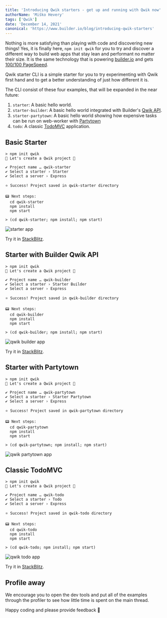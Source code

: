```yaml
---
title: 'Introducing Qwik starters - get up and running with Qwik now'
authorName: 'Miško Hevery'
tags: ['Qwik']
date: 'December 14, 2021'
canonical: 'https://www.builder.io/blog/introducing-qwik-starters'
---
```



<ArticleBlock>

Nothing is more satisfying than playing with code and discovering new things! Yes, it is finally here, `npm init qwik` for you to try and discover a different way to build web apps that stay lean and performant no matter their size. It is the same technology that is powering [builder.io](https://www.builder.io) and gets [100/100 PageSpeed](https://www.builder.io/blog/how-we-cut-99-percent-js-with-qwik-and-partytown).

Qwik starter CLI is a simple starter for you to try experimenting with Qwik first hand and to get a better understanding of just how different it is.

The CLI consist of these four examples, that will be expanded in the near future:

1.  `starter`: A basic hello world.
2.  `starter-builder`: A basic hello world integrated with Builder's [Qwik API](https://www.builder.io/c/docs/qwik-api).
3.  `starter-partytown`: A basic hello world showing how expensive tasks can be run on web-worker with [Partytown](https://github.com/QwikDev/partytown)
4.  `todo`: A classic [TodoMVC](https://todomvc.com/) application.

## Basic Starter

```shell
> npm init qwik
💫 Let's create a Qwik project 💫

✔ Project name … qwik-starter
✔ Select a starter › Starter
✔ Select a server › Express

⭐️ Success! Project saved in qwik-starter directory

📟 Next steps:
  cd qwik-starter
  npm install
  npm start

> (cd qwik-starter; npm install; npm start)
```

<img class="w-full" src="https://cdn.builder.io/api/v1/image/assets%2FYJIGb4i01jvw0SRdL5Bt%2F17ab71fc12be4fbb9a8b19415998995f?width=800" alt="starter app" />

Try it in [StackBlitz](https://stackblitz.com/edit/qwik-starter).

## Starter with Builder Qwik API

```shell
> npm init qwik
💫 Let's create a Qwik project 💫

✔ Project name … qwik-builder
✔ Select a starter › Starter Builder
✔ Select a server › Express

⭐️ Success! Project saved in qwik-builder directory

📟 Next steps:
  cd qwik-builder
  npm install
  npm start

> (cd qwik-builder; npm install; npm start)
```

<img class="w-full" src="https://cdn.builder.io/api/v1/image/assets%2FYJIGb4i01jvw0SRdL5Bt%2F8c4425a663a84a41a85555f53f2665fc?width=800" alt="qwik builder app" />

Try it in [StackBlitz](https://stackblitz.com/edit/qwik-todo-builder).

## Starter with Partytown

```shell
> npm init qwik
💫 Let's create a Qwik project 💫

✔ Project name … qwik-partytown
✔ Select a starter › Starter Partytown
✔ Select a server › Express

⭐️ Success! Project saved in qwik-partytown directory

📟 Next steps:
  cd qwik-partytown
  npm install
  npm start

> (cd qwik-partytown; npm install; npm start)
```

<img class="w-full" src="https://cdn.builder.io/api/v1/image/assets%2FYJIGb4i01jvw0SRdL5Bt%2F00c19642f9ac4f618f0d7356b9bc46cf?width=800" alt="qwik partytown app" />

## Classic TodoMVC

```shell
> npm init qwik
💫 Let's create a Qwik project 💫

✔ Project name … qwik-todo
✔ Select a starter › Todo
✔ Select a server › Express

⭐️ Success! Project saved in qwik-todo directory

📟 Next steps:
  cd qwik-todo
  npm install
  npm start

> (cd qwik-todo; npm install; npm start)
```

<img class="w-full" src="https://cdn.builder.io/api/v1/image/assets%2FYJIGb4i01jvw0SRdL5Bt%2Fc7c0ea671c4547ecb2cd7da50843b97f?width=800" alt="qwik todo app" />

Try it in [StackBlitz](https://stackblitz.com/edit/qwik-todo-demo).

## Profile away

We encourage you to open the dev tools and put all of the examples through the profiler to see how little time is spent on the main thread.

Happy coding and please provide feedback 🚀

</ArticleBlock>